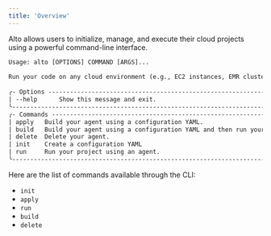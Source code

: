 ```yaml
---
title: 'Overview'
---
```


  Alto allows users to initialize, manage, and execute their cloud projects using a
  powerful command-line interface.

  ```html
  Usage: alto [OPTIONS] COMMAND [ARGS]...                                                                                                    
                                                                                                                                            
  Run your code on any cloud environment (e.g., EC2 instances, EMR clusters, etc.)                                                           
                                                                                                                                              
  ╭- Options --------------------------------------------------------------------------------------------------------------------------------╮
  | --help      Show this message and exit.                                                                                                  |
  ╰------------------------------------------------------------------------------------------------------------------------------------------╯
  ╭- Commands -------------------------------------------------------------------------------------------------------------------------------╮
  | apply   Build your agent using a configuration YAML.                                                                                     |
  | build   Build your agent using a configuration YAML and then run your project on the newly created agent.                                |
  | delete  Delete your agent.                                                                                                               |
  | init    Create a configuration YAML                                                                                                      |
  | run     Run your project using an agent.                                                                                                 |
  ╰------------------------------------------------------------------------------------------------------------------------------------------╯
  ```

Here are the list of commands available through the CLI:
  - `init`
  - `apply`
  - `run`
  - `build`
  - `delete`
